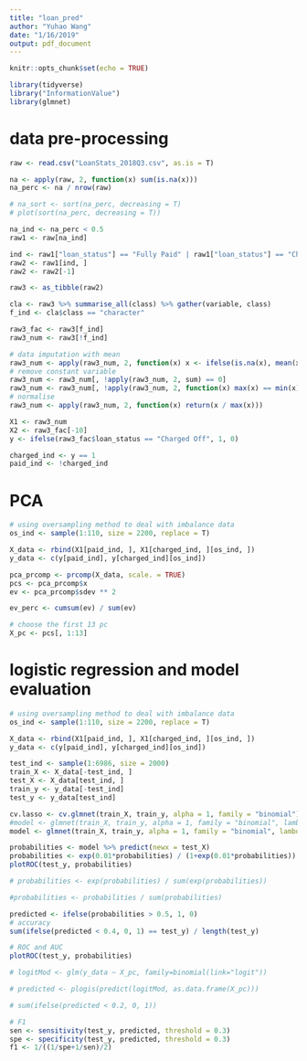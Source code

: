 ```yaml
---
title: "loan_pred"
author: "Yuhao Wang"
date: "1/16/2019"
output: pdf_document
---
```


```r
knitr::opts_chunk$set(echo = TRUE)

library(tidyverse)
library("InformationValue")
library(glmnet)
```

# data pre-processing
```r
raw <- read.csv("LoanStats_2018Q3.csv", as.is = T)

na <- apply(raw, 2, function(x) sum(is.na(x)))
na_perc <- na / nrow(raw)

# na_sort <- sort(na_perc, decreasing = T)
# plot(sort(na_perc, decreasing = T))

na_ind <- na_perc < 0.5
raw1 <- raw[na_ind]

ind <- raw1["loan_status"] == "Fully Paid" | raw1["loan_status"] == "Charged Off"
raw2 <- raw1[ind, ]
raw2 <- raw2[-1]

raw3 <- as_tibble(raw2)

cla <- raw3 %>% summarise_all(class) %>% gather(variable, class)
f_ind <- cla$class == "character"

raw3_fac <- raw3[f_ind]
raw3_num <- raw3[!f_ind]

# data imputation with mean
raw3_num <- apply(raw3_num, 2, function(x) x <- ifelse(is.na(x), mean(x, na.rm = T), x))
# remove constant variable
raw3_num <- raw3_num[, !apply(raw3_num, 2, sum) == 0]
raw3_num <- raw3_num[, !apply(raw3_num, 2, function(x) max(x) == min(x))]
# normalise
raw3_num <- apply(raw3_num, 2, function(x) return(x / max(x)))

X1 <- raw3_num
X2 <- raw3_fac[-10]
y <- ifelse(raw3_fac$loan_status == "Charged Off", 1, 0)

charged_ind <- y == 1
paid_ind <- !charged_ind
```

# PCA
```r
# using oversampling method to deal with imbalance data
os_ind <- sample(1:110, size = 2200, replace = T)

X_data <- rbind(X1[paid_ind, ], X1[charged_ind, ][os_ind, ])
y_data <- c(y[paid_ind], y[charged_ind][os_ind])

pca_prcomp <- prcomp(X_data, scale. = TRUE)
pcs <- pca_prcomp$x
ev <- pca_prcomp$sdev ** 2

ev_perc <- cumsum(ev) / sum(ev)

# choose the first 13 pc
X_pc <- pcs[, 1:13]
```

# logistic regression and model evaluation
```r
# using oversampling method to deal with imbalance data
os_ind <- sample(1:110, size = 2200, replace = T)

X_data <- rbind(X1[paid_ind, ], X1[charged_ind, ][os_ind, ])
y_data <- c(y[paid_ind], y[charged_ind][os_ind])

test_ind <- sample(1:6986, size = 2000)
train_X <- X_data[-test_ind, ]
test_X <- X_data[test_ind, ]
train_y <- y_data[-test_ind]
test_y <- y_data[test_ind]

cv.lasso <- cv.glmnet(train_X, train_y, alpha = 1, family = "binomial")
#model <- glmnet(train_X, train_y, alpha = 1, family = "binomial", lambda = cv.lasso$lambda.min)
model <- glmnet(train_X, train_y, alpha = 1, family = "binomial", lambda = 0.12)

probabilities <- model %>% predict(newx = test_X)
probabilities <- exp(0.01*probabilities) / (1+exp(0.01*probabilities))
plotROC(test_y, probabilities)

# probabilities <- exp(probabilities) / sum(exp(probabilities))

#probabilities <- probabilities / sum(probabilities)

predicted <- ifelse(probabilities > 0.5, 1, 0)
# accuracy
sum(ifelse(predicted < 0.4, 0, 1) == test_y) / length(test_y)

# ROC and AUC
plotROC(test_y, probabilities)

# logitMod <- glm(y_data ~ X_pc, family=binomial(link="logit"))

# predicted <- plogis(predict(logitMod, as.data.frame(X_pc)))

# sum(ifelse(predicted < 0.2, 0, 1))

# F1
sen <- sensitivity(test_y, predicted, threshold = 0.3)
spe <- specificity(test_y, predicted, threshold = 0.3)
f1 <- 1/((1/spe+1/sen)/2)
```


